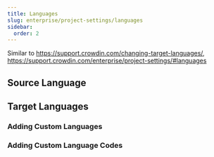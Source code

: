 ```yaml
---
title: Languages
slug: enterprise/project-settings/languages
sidebar:
  order: 2
---
```


Similar to https://support.crowdin.com/changing-target-languages/, https://support.crowdin.com/enterprise/project-settings/#languages

## Source Language

## Target Languages

### Adding Custom Languages

### Adding Custom Language Codes
